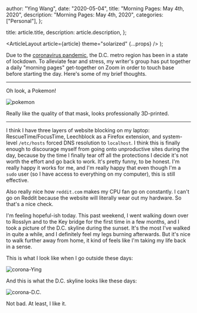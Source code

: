 
  author: "Ying Wang",
  date: "2020-05-04",
  title: "Morning Pages: May 4th, 2020",
  description: "Morning Pages: May 4th, 2020",
  categories: ["Personal"],
};

  title: article.title,
  description: article.description,
};

  <ArticleLayout article={article} theme="solarized" {...props} />
);

Due to the [coronavirus
pandemic](https://en.wikipedia.org/wiki/2019-20_coronavirus_pandemic), the D.C.
metro region has been in a state of lockdown. To alleviate fear and stress, my
writer's group has put together a daily "morning pages" get-together on Zoom in
order to touch base before starting the day. Here's some of my brief thoughts.

---

Oh look, a Pokemon!

![pokemon](/img/posts/2020/05/04/morning_pages.jpg)

Really like the quality of that mask, looks professionally 3D-printed.

---

I think I have three layers of website blocking on my laptop:
RescueTime/FocusTime, Leechblock as a Firefox extension, and system-level
`/etc/hosts` forced DNS resolution to `localhost`. I think this is finally
enough to discourage myself from going onto unproductive sites during the day,
because by the time I finally tear off all the protections I decide it's not
worth the effort and go back to work. It's pretty funny, to be honest. I'm
really happy it works for me, and I'm really happy that even though I'm a `sudo`
user (so I have access to everything on my computer), this is still effective.

Also really nice how `reddit.com` makes my CPU fan go on constantly. I can't go
on Reddit because the website will literally wear out my hardware. So that's a
nice check.

I'm feeling hopeful-ish today. This past weekend, I went walking down over to
Rosslyn and to the Key bridge for the first time in a few months, and I took a
picture of the D.C. skyline during the sunset. It's the most I've walked in
quite a while, and I definitely feel my legs burning afterwards. But it's nice
to walk further away from home, it kind of feels like I'm taking my life back in
a sense.

This is what I look like when I go outside these days:

![corona-Ying](/img/posts/2020/05/04/morning_pages_2.jpg)

And this is what the D.C. skyline looks like these days:

![corona-D.C.](/img/posts/2020/05/04/morning_pages_3.jpg)

Not bad. At least, I like it.
